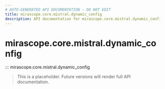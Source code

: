 ```yaml
---
# AUTO-GENERATED API DOCUMENTATION - DO NOT EDIT
title: mirascope.core.mistral.dynamic_config
description: API documentation for mirascope.core.mistral.dynamic_config
---
```


# mirascope.core.mistral.dynamic_config

::: mirascope.core.mistral.dynamic_config

> This is a placeholder. Future versions will render full API documentation.
